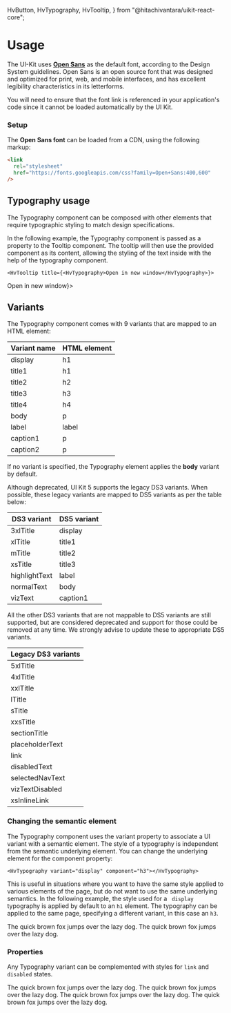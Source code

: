   HvButton,
  HvTypography,
  HvTooltip,
} from "@hitachivantara/uikit-react-core";

<Meta title="Foundation/Typography/Usage" />

# Usage

The UI-Kit uses **[Open Sans](https://fonts.google.com/specimen/Open+Sans)** as the default font, according to the Design System guidelines. Open Sans is an open source font that was designed and optimized for print, web, and mobile interfaces, and has excellent legibility characteristics in its letterforms.

You will need to ensure that the font link is referenced in your application's code since it cannot be loaded automatically by the UI Kit.

### Setup

The **Open Sans font** can be loaded from a CDN, using the following markup:

```html
<link
  rel="stylesheet"
  href="https://fonts.googleapis.com/css?family=Open+Sans:400,600"
/>
```

## Typography usage

The Typography component can be composed with other elements that require typographic styling to match design specifications.

In the following example, the Typography component is passed as a property to the Tooltip component. The tooltip will then use the provided component
as its content, allowing the styling of the text inside with the help of the typography component.

```tsx
<HvTooltip title={<HvTypography>Open in new window</HvTypography>}>
```

<Canvas>
  <Story name="Usage">
    <HvTooltip title={<HvTypography>Open in new window</HvTypography>}>
      <HvButton icon aria-label="Popup" component="a" href="#">
        <PopUp />
      </HvButton>
    </HvTooltip>
  </Story>
</Canvas>

## Variants

The Typography component comes with 9 variants that are mapped to an HTML element:

| Variant name | HTML element |
| ------------ | ------------ |
| display      | h1           |
| title1       | h1           |
| title2       | h2           |
| title3       | h3           |
| title4       | h4           |
| body         | p            |
| label        | label        |
| caption1     | p            |
| caption2     | p            |

If no variant is specified, the Typography element applies the **body** variant by default.

Although deprecated, UI Kit 5 supports the legacy DS3 variants. When possible, these legacy variants are mapped to DS5 variants as per the table below:

| DS3 variant   | DS5 variant |
| ------------- | ----------- |
| 3xlTitle      | display     |
| xlTitle       | title1      |
| mTitle        | title2      |
| xsTitle       | title3      |
| highlightText | label       |
| normalText    | body        |
| vizText       | caption1    |

All the other DS3 variants that are not mappable to DS5 variants are still supported, but are considered deprecated and support for those could be removed at any time.
We strongly advise to update these to appropriate DS5 variants.

| Legacy DS3 variants |
| ------------------- |
| 5xlTitle            |
| 4xlTitle            |
| xxlTitle            |
| lTitle              |
| sTitle              |
| xxsTitle            |
| sectionTitle        |
| placeholderText     |
| link                |
| disabledText        |
| selectedNavText     |
| vizTextDisabled     |
| xsInlineLink        |

### Changing the semantic element

The Typography component uses the variant property to associate a UI variant with a semantic element. The style of a typography is independent from the semantic underlying element.
You can change the underlying element for the component property:

```tsx
<HvTypography variant="display" component="h3"></HvTypography>
```

This is useful in situations where you want to have the same style applied to various elements of the page, but do not want to use the same underlying semantics.
In the following example, the style used for a ` display` typography is applied by default to an `h1` element.
The typography can be applied to the same page, specifying a different variant, in this case an `h3`.

<Canvas>
  <Story name="Semantic">
    <HvTypography variant="display">
      The quick brown fox jumps over the lazy dog.
    </HvTypography>
    <HvTypography variant="display" component="h3">
      The quick brown fox jumps over the lazy dog.
    </HvTypography>
  </Story>
</Canvas>

### Properties

Any Typography variant can be complemented with styles for `link` and `disabled` states.

<Canvas>
  <Story name="Properties">
    <HvTypography variant="display" link>
      The quick brown fox jumps over the lazy dog.
    </HvTypography>
    <HvTypography variant="body" link>
      The quick brown fox jumps over the lazy dog.
    </HvTypography>
    <HvTypography variant="display" disabled>
      The quick brown fox jumps over the lazy dog.
    </HvTypography>
    <HvTypography variant="body" disabled>
      The quick brown fox jumps over the lazy dog.
    </HvTypography>
  </Story>
</Canvas>
